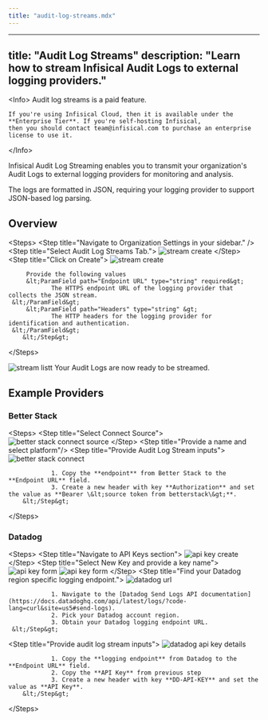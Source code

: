 ```yaml
---
title: "audit-log-streams.mdx"
---
```


---
title: "Audit Log Streams"
description: "Learn how to stream Infisical Audit Logs to external logging providers."
---

&lt;Info&gt;
    Audit log streams is a paid feature.
   
    If you're using Infisical Cloud, then it is available under the **Enterprise Tier**. If you're self-hosting Infisical,
    then you should contact team@infisical.com to purchase an enterprise license to use it.
&lt;/Info&gt;

Infisical Audit Log Streaming enables you to transmit your organization's Audit Logs to external logging providers for monitoring and analysis. 

The logs are formatted in JSON, requiring your logging provider to support JSON-based log parsing.


## Overview

&lt;Steps&gt;
    &lt;Step title="Navigate to Organization Settings in your sidebar." /&gt;
    &lt;Step title="Select Audit Log Streams Tab."&gt;
				![stream create](../../images/platform/audit-log-streams/stream-create.png)
		&lt;/Step&gt;
		&lt;Step title="Click on Create"&gt;
		 ![stream create](../../images/platform/audit-log-streams/stream-inputs.png)

		 Provide the following values
		 &lt;ParamField path="Endpoint URL" type="string" required&gt;
				The HTTPS endpoint URL of the logging provider that collects the JSON stream.
     &lt;/ParamField&gt;
		 &lt;ParamField path="Headers" type="string" &gt;
				The HTTP headers for the logging provider for identification and authentication.
     &lt;/ParamField&gt;
		&lt;/Step&gt;
&lt;/Steps&gt;

![stream listt](../../images/platform/audit-log-streams/stream-list.png)
Your Audit Logs are now ready to be streamed.

## Example Providers

### Better Stack

&lt;Steps&gt;
    &lt;Step title="Select Connect Source"&gt;
				![better stack connect source](../../images/platform/audit-log-streams/betterstack-create-source.png)
		&lt;/Step&gt;
    &lt;Step title="Provide a name and select platform"/&gt;
   &lt;Step title="Provide Audit Log Stream inputs"&gt;
				![better stack connect](../../images/platform/audit-log-streams/betterstack-source-details.png)

				1. Copy the **endpoint** from Better Stack to the **Endpoint URL** field.
				3. Create a new header with key **Authorization** and set the value as **Bearer \&lt;source token from betterstack\&gt;**.
		&lt;/Step&gt;
&lt;/Steps&gt;

### Datadog

&lt;Steps&gt;
    &lt;Step title="Navigate to API Keys section"&gt;
				![api key create](../../images/platform/audit-log-streams/datadog-api-sidebar.png)
		&lt;/Step&gt;
    &lt;Step title="Select New Key and provide a key name"&gt;
				![api key form](../../images/platform/audit-log-streams/data-create-api-key.png)
				![api key form](../../images/platform/audit-log-streams/data-dog-api-key.png)
		&lt;/Step&gt;
   &lt;Step title="Find your Datadog region specific logging endpoint."&gt;
				![datadog url](../../images/platform/audit-log-streams/datadog-logging-endpoint.png)

				1. Navigate to the [Datadog Send Logs API documentation](https://docs.datadoghq.com/api/latest/logs/?code-lang=curl&site=us5#send-logs).
				2. Pick your Datadog account region.
				3. Obtain your Datadog logging endpoint URL.
	 &lt;/Step&gt;
   &lt;Step title="Provide audit log stream inputs"&gt;
				![datadog api key details](../../images/platform/audit-log-streams/datadog-source-details.png)

				1. Copy the **logging endpoint** from Datadog to the **Endpoint URL** field.
				2. Copy the **API Key** from previous step
				3. Create a new header with key **DD-API-KEY** and set the value as **API Key**.
		&lt;/Step&gt;
&lt;/Steps&gt;
